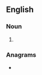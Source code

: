 ==English==

===Noun===
{{head|en|noun plural form}}

# {{plural of|inseam|lang=en}}

===Anagrams===
* {{anagrams|en|Messina|samisen|sesamin}}